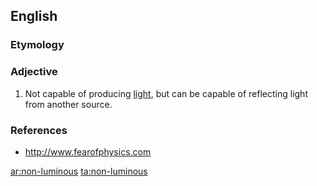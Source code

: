 ==English==

===Etymology===
{{prefix|non|luminous|lang=en}}

===Adjective===
{{en-adj}}

# Not capable of producing [[light]], but can be capable of reflecting light from another source.

===References===
* http://www.fearofphysics.com

[[ar:non-luminous]]
[[ta:non-luminous]]